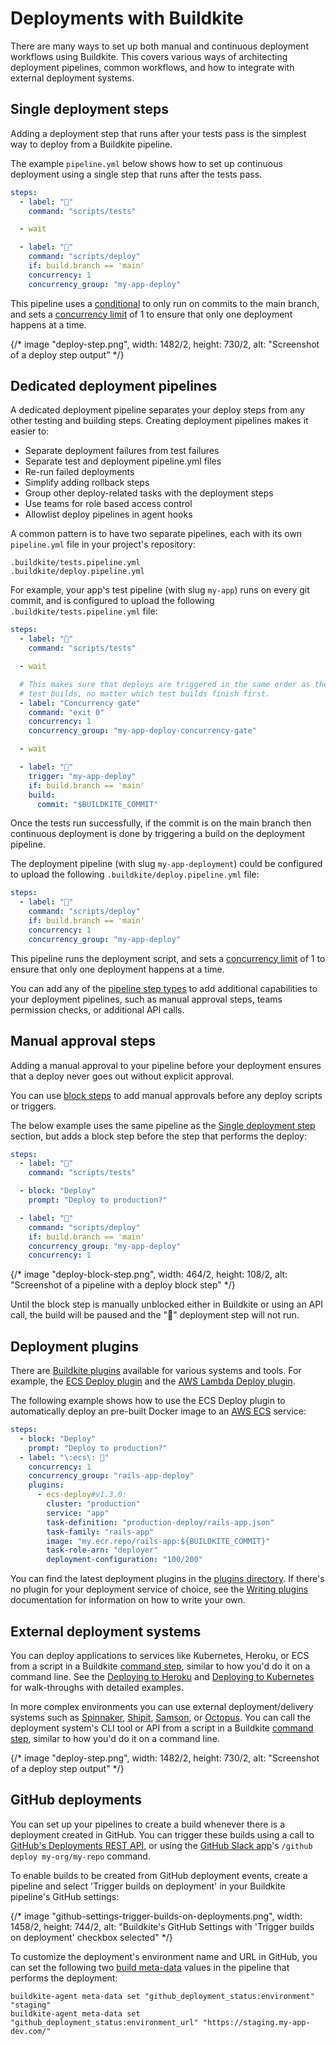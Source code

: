 # Deployments with Buildkite

There are many ways to set up both manual and continuous deployment workflows using Buildkite. This covers various ways of architecting deployment pipelines, common workflows, and how to integrate with external deployment systems.

## Single deployment steps

Adding a deployment step that runs after your tests pass is the simplest way to deploy from a Buildkite pipeline.

The example `pipeline.yml` below shows how to set up continuous deployment using a single step that runs after the tests pass.

```yml
steps:
  - label: "🔨"
    command: "scripts/tests"

  - wait

  - label: "🚀"
    command: "scripts/deploy"
    if: build.branch == 'main'
    concurrency: 1
    concurrency_group: "my-app-deploy"
```

This pipeline uses a [conditional](/docs/pipelines/conditionals) to only run on commits to the main branch, and sets a [concurrency limit](/docs/pipelines/controlling-concurrency) of 1 to ensure that only one deployment happens at a time.

{/* image "deploy-step.png", width: 1482/2, height: 730/2, alt: "Screenshot of a deploy step output" */}

## Dedicated deployment pipelines

A dedicated deployment pipeline separates your deploy steps from any other testing and building steps. Creating deployment pipelines makes it easier to:

- Separate deployment failures from test failures
- Separate test and deployment pipeline.yml files
- Re-run failed deployments
- Simplify adding rollback steps
- Group other deploy-related tasks with the deployment steps
- Use teams for role based access control
- Allowlist deploy pipelines in agent hooks

A common pattern is to have two separate pipelines, each with its own `pipeline.yml` file in your project's repository:

```
.buildkite/tests.pipeline.yml
.buildkite/deploy.pipeline.yml
```

For example, your app's test pipeline (with slug `my-app`) runs on every git commit, and is configured to upload the following `.buildkite/tests.pipeline.yml` file:

```yml
steps:
  - label: "🔨"
    command: "scripts/tests"

  - wait

  # This makes sure that deploys are triggered in the same order as the
  # test builds, no matter which test builds finish first.
  - label: "Concurrency gate"
    command: "exit 0"
    concurrency: 1
    concurrency_group: "my-app-deploy-concurrency-gate"

  - wait

  - label: "🚀"
    trigger: "my-app-deploy"
    if: build.branch == 'main'
    build:
      commit: "$BUILDKITE_COMMIT"
```

Once the tests run successfully, if the commit is on the main branch then continuous deployment is done by triggering a build on the deployment pipeline.

The deployment pipeline (with slug `my-app-deployment`) could be configured to upload the following `.buildkite/deploy.pipeline.yml` file:

```yml
steps:
  - label: "🚀"
    command: "scripts/deploy"
    if: build.branch == 'main'
    concurrency: 1
    concurrency_group: "my-app-deploy"
```

This pipeline runs the deployment script, and sets a [concurrency limit](/docs/pipelines/controlling-concurrency) of 1 to ensure that only one deployment happens at a time.

You can add any of the [pipeline step types](/docs/pipelines/defining-steps) to add additional capabilities to your deployment pipelines, such as manual approval steps, teams permission checks, or additional API calls.

## Manual approval steps

Adding a manual approval to your pipeline before your deployment ensures that a deploy never goes out without explicit approval.

You can use [block steps](/docs/pipelines/block-step) to add manual approvals before any deploy scripts or triggers.

The below example uses the same pipeline as the [Single deployment step](/docs/deployments#single-deployment-steps) section, but adds a block step before the step that performs the deploy:

```yml
steps:
  - label: "🔨"
    command: "scripts/tests"

  - block: "Deploy"
    prompt: "Deploy to production?"

  - label: "🚀"
    command: "scripts/deploy"
    if: build.branch == 'main'
    concurrency_group: "my-app-deploy"
    concurrency: 1
```

{/* image "deploy-block-step.png", width: 464/2, height: 108/2, alt: "Screenshot of a pipeline with a deploy block step" */}

Until the block step is manually unblocked either in Buildkite or using an API call, the build will be paused and the "🚀" deployment step will not run.

## Deployment plugins

There are [Buildkite plugins](/docs/plugins) available for various systems and tools. For example, the [ECS Deploy plugin](https://github.com/buildkite-plugins/ecs-deploy-buildkite-plugin) and the [AWS Lambda Deploy plugin](https://github.com/envato/lambda-deploy-buildkite-plugin).

The following example shows how to use the ECS Deploy plugin to automatically deploy an pre-built Docker image to an [AWS ECS](https://aws.amazon.com/ecs/) service:

```yaml
steps:
  - block: "Deploy"
    prompt: "Deploy to production?"
  - label: "\:ecs\: 🚀"
    concurrency: 1
    concurrency_group: "rails-app-deploy"
    plugins:
      - ecs-deploy#v1.3.0:
        cluster: "production"
        service: "app"
        task-definition: "production-deploy/rails-app.json"
        task-family: "rails-app"
        image: "my.ecr.repo/rails-app:${BUILDKITE_COMMIT}"
        task-role-arn: "deployer"
        deployment-configuration: "100/200"
```

You can find the latest deployment plugins in the [plugins directory](https://buildkite.com/plugins). If there's no plugin for your deployment service of choice, see the [Writing plugins](/docs/plugins/writing) documentation for information on how to write your own.

## External deployment systems

You can deploy applications to services like Kubernetes, Heroku, or ECS from a script in a Buildkite [command step](/docs/pipelines/command-step), similar to how you'd do it on a command line. See the [Deploying to Heroku](/docs/deployments/deploying-to-heroku) and [Deploying to Kubernetes](/docs/deployments/deploying-to-kubernetes) for walk-throughs with detailed examples.

In more complex environments you can use external deployment/delivery systems such as [Spinnaker](https://www.spinnaker.io), [Shipit](https://github.com/Shopify/shipit-engine), [Samson](https://github.com/zendesk/samson), or [Octopus](https://octopus.com). You can call the deployment system's CLI tool or API from a script in a Buildkite [command step](/docs/pipelines/command-step), similar to how you'd do it on a command line.

{/* image "deploy-step.png", width: 1482/2, height: 730/2, alt: "Screenshot of a deploy step output" */}

## GitHub deployments

You can set up your pipelines to create a build whenever there is a deployment created in GitHub. You can trigger these builds using a call to [GitHub's Deployments REST API](https://developer.github.com/v3/guides/delivering-deployments/), or using the [GitHub Slack app](https://slack.github.com)'s `/github deploy my-org/my-repo` command.

To enable builds to be created from GitHub deployment events, create a pipeline and select 'Trigger builds on deployment' in your Buildkite pipeline's GitHub settings:

{/* image "github-settings-trigger-builds-on-deployments.png", width: 1458/2, height: 744/2, alt: "Buildkite's GitHub Settings with 'Trigger builds on deployment' checkbox selected" */}

To customize the deployment's environment name and URL in GitHub, you can set the following two [build meta-data](/docs/pipelines/build-meta-data) values in the pipeline that performs the deployment:

```shell
buildkite-agent meta-data set "github_deployment_status:environment" "staging"
buildkite-agent meta-data set "github_deployment_status:environment_url" "https://staging.my-app-dev.com/"
```

